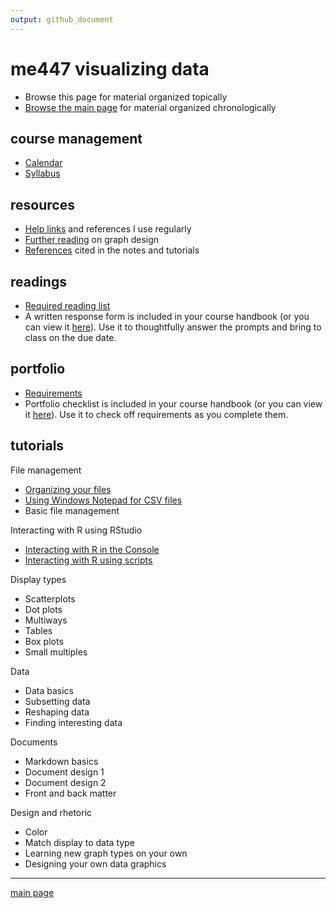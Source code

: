 ```yaml
---
output: github_document
---
```


# me447 visualizing data

- Browse this page for material organized topically 
- [Browse the main page](../README.md) for material organized chronologically 

## course management

- [Calendar](../cm/admin-02_calendar.pdf) 
- [Syllabus](../cm/admin-03_syllabus.md)

## resources 

- [Help links](../cm/admin-04_getting-help.md) and references I use regularly  
- [Further reading](http://www.graphdoctor.com/archives/154) on graph design
- [References](../cm/admin-05_references.md) cited in the notes and tutorials 


## readings

- [Required reading list](../cm/read-02_reading-list.md)
- A written response form is included in your course handbook (or you can view it [here](../cm/read-01_reading-response-form.pdf)). Use it to thoughtfully answer the prompts and bring to class on the due date.

## portfolio

- [Requirements](../cm/folio-01_portfolio-requirements.md)
- Portfolio checklist is included in your course handbook (or you can view it [here](../cm/folio-02_portfolio-checklist.pdf)). Use it to check off requirements as you complete them.

## tutorials

File management

- [Organizing your files](../cm/tut-01_organize-files.md)
- [Using Windows Notepad for CSV files](../cm/tut-04_notepad-for-csv.md) 
- Basic file management 

Interacting with R using RStudio

- [Interacting with R in the Console](../cm/tut-02_using-console.md)
- [Interacting with R using scripts](../cm/tut-03_using-scripts.md)

Display types  

- Scatterplots
- Dot plots 
- Multiways 
- Tables
- Box plots 
- Small multiples 

Data

- Data basics 
- Subsetting data 
- Reshaping data 
- Finding interesting data 

Documents 

- Markdown basics 
- Document design 1
- Document design 2
- Front and back matter 

Design and rhetoric 

- Color 
- Match display to data type 
- Learning new graph types on your own  
- Designing your own data graphics






---

[main page](../README.md)
